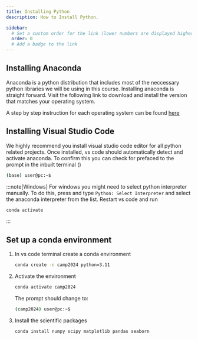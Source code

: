 ```yaml
---
title: Installing Python
description: How to Install Python.

sidebar:
  # Set a custom order for the link (lower numbers are displayed higher up)
  order: 0
  # Add a badge to the link
---
```



## Installing Anaconda
Anaconda is a python distribution that includes most of the neccessary python libraries we will be using in this course. Installing anaconda is straight forward. Visit the following link to download and install the version that matches your operating system.

<LinkCard
  title="Download Anaconda"
  description=" "
  href="https://www.anaconda.com/download/success"
/>

A step by step instruction for each operating system can be found [here](https://docs.anaconda.com/anaconda/install/)

## Installing Visual Studio Code
We highly recommend you install visual studio code editor for all python related projects.
<LinkCard
  title="Download vs code"
  description=" "
  href="https://code.visualstudio.com/"
/>
Once installed, vs code should automatically detect and activate anaconda. To confirm this you can check for <Badge text="(base)" variant="note" size="small" /> prefaced to the prompt in the inbuilt terminal  (<Badge text=" ctrl + `" variant="tip" size="small" />)

```bash
(base) user@pc:~$
```
:::note[Windows]
For windows you might need to select python interpreter manually. To do this, press <Badge text="ctrl + shift + p" variant="tip" size="small" /> and type `Python: Select Interpreter` and select the anaconda interpreter from the list. Restart vs code and run
```bash
conda activate
```
:::

## Set up a conda environment

<Steps>

1. In vs code terminal create a conda environment

    ```bash
    conda create -n camp2024 python=3.11
    ```

2. Activate the environment
    ```bash
    conda activate camp2024
    ```
    The prompt should change to:
    ```bash
    (camp2024) user@pc:~$
    ```
3. Install the scientific packages
    ```bash
    conda install numpy scipy matplotlib pandas seaborn 
    ```

</Steps>











